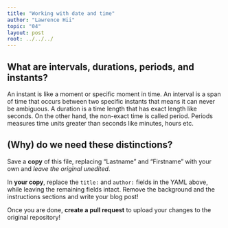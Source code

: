 ```yaml
---
title: "Working with date and time"
author: "Lawrence Hii"
topic: "04"
layout: post
root: ../../../
---
```



##  What are intervals, durations, periods, and instants?

An instant is like a moment or specific moment in time. An interval is a span of time that occurs between two specific instants that means it can never be ambiguous. A duration is a time length that has exact length like seconds. On the other hand, the non-exact time is called period. Periods measures time units greater than seconds like minutes, hours etc.


## (Why) do we need these distinctions?
Save a **copy** of this file, replacing "Lastname" and "Firstname" with your own and *leave the original unedited*.

In **your copy**, replace the `title:` and `author:` fields in the YAML above, while leaving the remaining fields intact. Remove the background and the instructions sections and write your blog post!

Once you are done, **create a pull request** to upload your changes to the original repository!
